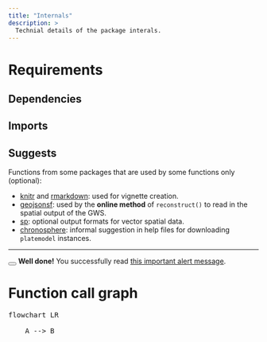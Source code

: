 ```yaml
---
title: "Internals"
description: >
  Technial details of the package interals.
---
```

<script type="module">
  import mermaid from 'https://cdn.jsdelivr.net/npm/mermaid@10/dist/mermaid.esm.min.mjs';
</script>


# Requirements

## Dependencies


## Imports


## Suggests

Functions from some packages that are used by some functions only (optional):

- [knitr](https://cran.r-project.org/package=knitr) and [rmarkdown](https://cran.r-project.org/package=rmarkdown): used for vignette creation.
- [geojsonsf](https://cran.r-project.org/package=geojsonsf): used by the **online method** of `reconstruct()` to read in the spatial output of the GWS. 
- [sp](https://cran.r-project.org/package=sp): optional output formats for vector spatial data.
- [chronosphere](https://cran.r-project.org/package=chronosphere): informal suggestion in help files for downloading `platemodel` instances.

* * *


<div class="alert alert-dismissible alert-success">
  <button type="button" class="btn-close" data-bs-dismiss="alert"></button>
  <strong>Well done!</strong> You successfully read <a href="#" class="alert-link">this important alert message</a>.
</div>



# Function call graph

<pre class="mermaid">
flowchart LR

	A --> B

</pre>
